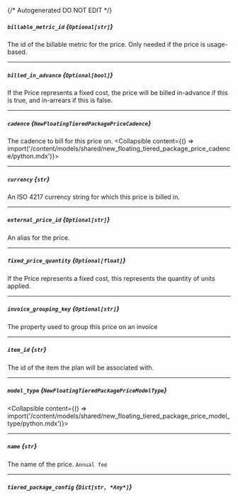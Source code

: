 {/* Autogenerated DO NOT EDIT  */}

##### `billable_metric_id` *{`Optional[str]`}*
The id of the billable metric for the price. Only needed if the price is usage-based.

---
##### `billed_in_advance` *{`Optional[bool]`}*
If the Price represents a fixed cost, the price will be billed in-advance if this is true, and in-arrears if this is false.

---
##### `cadence` *{`NewFloatingTieredPackagePriceCadence`}*
The cadence to bill for this price on.
<Collapsible content={() => import('/content/models/shared/new_floating_tiered_package_price_cadence/python.mdx')}>
</Collapsible>

---
##### `currency` *{`str`}*
An ISO 4217 currency string for which this price is billed in.

---
##### `external_price_id` *{`Optional[str]`}*
An alias for the price.

---
##### `fixed_price_quantity` *{`Optional[float]`}*
If the Price represents a fixed cost, this represents the quantity of units applied.

---
##### `invoice_grouping_key` *{`Optional[str]`}*
The property used to group this price on an invoice

---
##### `item_id` *{`str`}*
The id of the item the plan will be associated with.

---
##### `model_type` *{`NewFloatingTieredPackagePriceModelType`}*
<Collapsible content={() => import('/content/models/shared/new_floating_tiered_package_price_model_type/python.mdx')}>
</Collapsible>

---
##### `name` *{`str`}*
The name of the price.
`Annual fee`

---
##### `tiered_package_config` *{`Dict[str, *Any*]`}*

